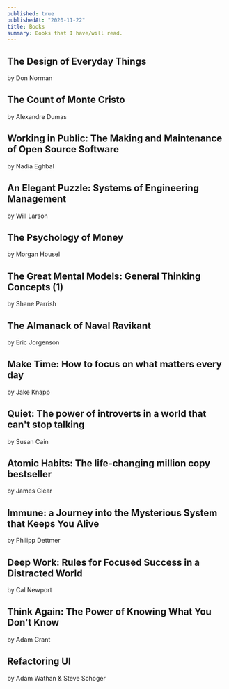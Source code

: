 ```yaml
---
published: true
publishedAt: "2020-11-22"
title: Books
summary: Books that I have/will read.
---
```


## The Design of Everyday Things

by Don Norman

## The Count of Monte Cristo

by Alexandre Dumas

## Working in Public: The Making and Maintenance of Open Source Software

by Nadia Eghbal

## An Elegant Puzzle: Systems of Engineering Management

by Will Larson

## The Psychology of Money

by Morgan Housel

## The Great Mental Models: General Thinking Concepts (1)

by Shane Parrish

## The Almanack of Naval Ravikant

by Eric Jorgenson

## Make Time: How to focus on what matters every day

by Jake Knapp

## Quiet: The power of introverts in a world that can't stop talking

by Susan Cain

## Atomic Habits: The life-changing million copy bestseller

by James Clear

## Immune: a Journey into the Mysterious System that Keeps You Alive

by Philipp Dettmer

## Deep Work: Rules for Focused Success in a Distracted World

by Cal Newport

## Think Again: The Power of Knowing What You Don't Know

by Adam Grant

## Refactoring UI

by Adam Wathan & Steve Schoger
